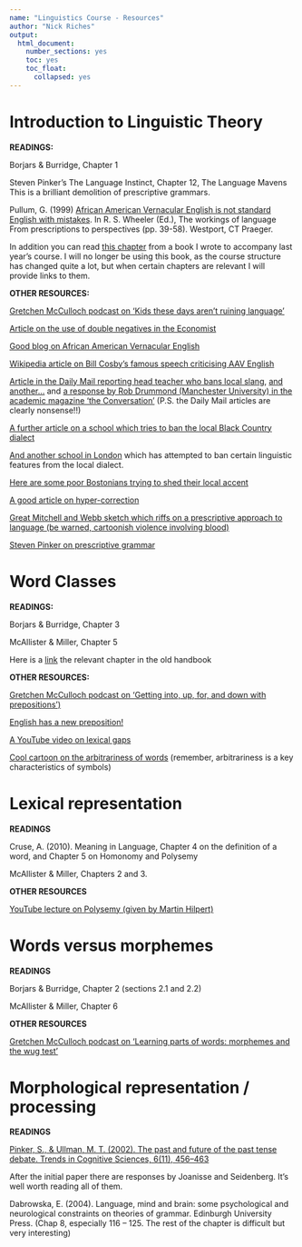 ```yaml
---
name: "Linguistics Course - Resources"  
author: "Nick Riches"  
output:  
  html_document:  
    number_sections: yes
    toc: yes
    toc_float:
      collapsed: yes
---
```


# Introduction to Linguistic Theory

__READINGS:__

Borjars & Burridge, Chapter 1

Steven Pinker’s The Language Instinct, Chapter 12, The Language Mavens This is a brilliant demolition of prescriptive grammars.

Pullum, G. (1999) [African American Vernacular English is not standard English with mistakes](www.stanford.edu/~zwicky/aave-is-not-se-with-mistakes.pdf). In R. S. Wheeler (Ed.), The workings of language From prescriptions to perspectives (pp. 39-58). Westport, CT Praeger.

In addition you can read [this chapter](old chapters/1_introduction_reduced.pdf) from a book I wrote to accompany last year's course. I will no longer be using this book, as the course structure has changed quite a lot, but when certain chapters are relevant I will provide links to them.

__OTHER RESOURCES:__

[Gretchen McCulloch podcast on 'Kids these days aren’t ruining language'](https://lingthusiasm.com/post/159796192161/lingthusiasm-episode-7-kids-these-days-arent)

[Article on the use of double negatives in the Economist](https://www.economist.com/prospero/2018/07/18/a-grammatical-analysis-of-donald-trumps-double-negatives)

[Good blog on African American Vernacular English](http://www.languagejones.com/blog-1/2014/6/8/what-is-aave)

[Wikipedia article on Bill Cosby's famous speech criticising AAV English](https://en.wikipedia.org/wiki/Pound_Cake_speech)

[Article in the Daily Mail reporting head teacher who bans local slang](http://www.dailymail.co.uk/news/article-3177901/Struggling-school-turns-round-fortune-banning-slang-words-innit-ain-t-coz-woz.html), [and another...](http://www.dailymail.co.uk/news/article-3565133/Shut-Geezer-runs-Essex-school-like-pupils-stop-speaking-Towie.html) and [a response by Rob Drummond (Manchester University) in the academic magazine 'the Conversation'](https://theconversation.com/slang-shouldnt-be-banned-it-should-be-celebrated-innit-58672) (P.S. the Daily Mail articles are clearly nonsense!!)

[A further article on a school which tries to ban the local Black Country  dialect](https://www.theguardian.com/education/2013/nov/14/black-country-headteacher-banning-dialect)

[And another school in London](https://www.theguardian.com/uk-news/2013/oct/15/london-school-bans-pupils-slang-innit) which has attempted to ban certain linguistic features from the local dialect.

[Here are some poor Bostonians trying to shed their local accent](https://www.youtube.com/watch?feature=player_embedded&v=ketrhWr58wA)

[A good article on hyper-correction](https://www.thoughtco.com/hypercorrection-grammar-and-pronunciation-1690937)

[Great Mitchell and Webb sketch which riffs on a prescriptive approach to language (be warned, cartoonish violence involving blood)](https://www.youtube.com/watch?v=j4hvh5e8-nw)

[Steven Pinker on prescriptive grammar](http://www.youtube.com/watch?v=Q-B_ONJIEcE&t=5m28s)

# Word Classes

__READINGS:__

Borjars & Burridge, Chapter 3

McAllister & Miller, Chapter 5

Here is a [link](old chapters/2_building_blocks_reduced.pdf) the relevant chapter in the old handbook

__OTHER RESOURCES:__

[Gretchen McCulloch podcast on 'Getting into, up, for, and down with prepositions') ](https://lingthusiasm.com/post/167572233831/lingthusiasm-episode-14-getting-into-up-for-and)

[English has a new preposition!](https://www.theatlantic.com/technology/archive/2013/11/english-has-a-new-preposition-because-internet/281601/)

[A YouTube video on lexical gaps](https://www.youtube.com/watch?v=Zw5WctmULD8)

[Cool cartoon on the arbitrariness of words](images/names are arbitrary t-rex.png) (remember, arbitrariness is a key characteristics of symbols)

# Lexical representation

__READINGS__

Cruse, A. (2010). Meaning in Language, Chapter 4 on the definition of a word, and Chapter 5 on Homonomy and Polysemy

McAllister & Miller, Chapters 2 and 3. 
 
__OTHER RESOURCES__

[YouTube lecture on Polysemy (given by Martin Hilpert)](https://www.youtube.com/watch?v=dEWTCzK_hUU&t=19s)

# Words versus morphemes

__READINGS__

Borjars & Burridge, Chapter 2 (sections 2.1 and 2.2)

McAllister & Miller, Chapter 6

__OTHER RESOURCES__

[Gretchen McCulloch podcast on 'Learning parts of words: morphemes and the wug test'](https://lingthusiasm.com/post/169866479416/lingthusiasm-episode-16-learning-parts-of-words)

# Morphological representation / processing

__READINGS__

[Pinker, S., & Ullman, M. T. (2002). The past and future of the past tense debate. Trends in Cognitive Sciences, 6(11), 456–463](https://www.sciencedirect.com/science/article/pii/S1364661302019903)

After the initial paper there are responses by Joanisse and Seidenberg. It's well worth reading all of them.

Dabrowska, E. (2004). Language, mind and brain: some psychological and neurological constraints on theories of grammar. Edinburgh University Press.  (Chap 8, especially 116 – 125. The rest of the chapter is difficult but very interesting)




<!-- # Phrases -->

<!-- __READINGS:__ -->

<!-- Borjars & Burridge, Chapter 2 (2.3 onwards) -->

<!-- [Gretchen McCulloch podcast on 'Constituency'](https://lingthusiasm.com/post/161859273886/lingthusiasm-episode-9-the-bridge-between-words) -->

<!-- [Article on how the passive voice is used to report conflict](https://www.theguardian.com/commentisfree/2018/may/16/israel-palestine-us-news-headlines-mysterious-deaths?CMP=Share_iOSApp_Other), but are the supposed examples of the 'passive' really the passive? -->



<!-- [Steven Pinker on the Argument from the Poverty of the Stimulus](http://www.youtube.com/watch?v=Q-B_ONJIEcE&t=27m0s) -->



<!-- THE BIG BAN THEORY https://www.youtube.com/watch?v=NiylEdcIZ2Q -->
